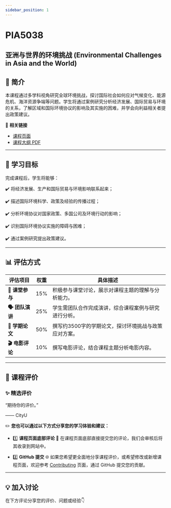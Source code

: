 ```yaml
---
sidebar_position: 1
---
```


# PIA5038
## 亚洲与世界的环境挑战 (Environmental Challenges in Asia and the World)

## **📘 简介**
本课程通过多学科视角研究全球环境挑战，探讨国际社会如何应对气候变化、能源危机、海洋资源争端等问题。学生将通过案例研究分析经济发展、国际贸易与环境的关系，了解区域和国际环境协议的影响及其实施的困难，并学会向利益相关者提出政策建议。

🔗 **相关链接**
- [课程页面](https://www.cityu.edu.hk/catalogue/pg/202526/course/PIA5038.htm)
- [课程大纲 PDF](https://www.cityu.edu.hk/catalogue/pg/202526/course/PIA5038.pdf)

---

## **🎯 学习目标**

完成课程后，学生将能够：

✔️ 将经济发展、生产和国际贸易与环境影响联系起来；

✔️ 描述国际环境科学、政策及经验的传播过程；

✔️ 分析环境协议对国家政策、多国公司及环境行动的影响；

✔️ 识别国际环境协议实施的障碍与困难；

✔️ 通过案例研究提出政策建议。

---

## **📊 评估方式**

| **评估项目**             | **权重** | **具体描述**                                                                                     |
|--------------------------|----------|--------------------------------------------------------------------------------------------------|
| **👥 课堂参与**          | 15%      | 积极参与课堂讨论，展示对课程主题的理解与分析能力。                                                 |
| **🗣️ 团队演讲**          | 25%      | 学生需团队合作完成演讲，综合课程案例与研究进行分析。                                               |
| **📄 学期论文**           | 50%      | 撰写约3500字的学期论文，探讨环境挑战与政策应对方案。                                               |
| **🎬 电影评论**           | 10%      | 撰写电影评论，结合课程主题分析电影内容。                                                           |

---

## **💬 课程评价**

### ✨ **精选评价**
<div className={commentStyles.commentBox}>
    <p className={commentStyles.commentText}>
        “期待你的评价。”
    </p>
    <p className={commentStyles.commentAuthor}>—— CityU</p>
</div>

✏️ **您也可以通过以下方式分享您的学习体验和建议：**

- 1️⃣ **课程页面底部评论**
💬 在课程页面底部直接提交您的评论，我们会审核后将其收录到网站中。

- 2️⃣ **GitHub 提交**
🌐 如果您希望更全面地分享课程评价，或希望修改或新增课程页面，欢迎参考 [Contributing](/contributing) 页面，通过 GitHub 提交您的贡献。

---

## **💡 加入讨论**

在下方评论分享您的评价、问题或经验👇
<Utterances />

